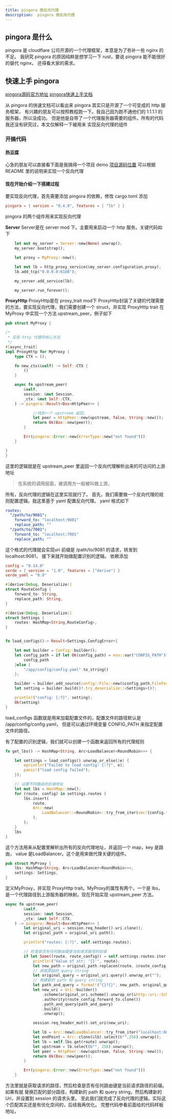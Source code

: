 ```yaml
---
title: pingora 做反向代理
description:  pingora 做反向代理
---
```


## pingora 是什么
pingora 是 cloudflare 公司开源的一个代理框架，本意是为了弥补一些 nginx 的不足。
我研究 pingora 的原因纯粹是想学习一下 rust，要说 pingora 能不能很好的替代 nginx，
还得看大家的需求。

## 快速上手 pingora
[pingora源码官方地址](https://github.com/cloudflare/pingora)
[pingora快速上手文档](https://github.com/cloudflare/pingora/blob/main/docs/quick_start.md)

从 pingora 的快速文档可以看出来 pingora 其实只是开源了一个可变成的 http 服务框架，
有兴趣的朋友可以按照教程跑一下。我自己因为跑不通他们的 1.1.1.1 的服务器，所以没成功。
但是他是自带了一个代理服务器需要的组件。所有的代码我还没有研究过，本文仅解释一下被用来
实现反向代理的组件

### 开搞代码

#### 热豆腐
心急的朋友可以直接看下面是我搞得一个项目 demo
[项目源码位置](https://github.com/xiaoyuzhzh/gateway)
可以根据 README 里的说明来实现一个反向代理

#### 现在开始介绍一下搭建过程
要实现反向代理，首先需要添加 pingora 的依赖，修改 cargo.toml
添加
```toml
pingora = { version = "0.4.0", features = [ "lb" ] }
```
pingora 的两个组件用来实现反向代理

**Server**
Server是在 server mod 下。主要用来启动一个 http 服务。关键代码如下
```rust
    let mut my_server = Server::new(None).unwrap();
    my_server.bootstrap();

    let proxy = MyProxy::new();

    let mut lb = http_proxy_service(&my_server.configuration,proxy);
    lb.add_tcp("0.0.0.0:6188");

    my_server.add_service(lb);

    my_server.run_forever();
```

**ProxyHttp**
ProxyHttp是在 proxy_trait mod下
ProxyHttp封装了关键的代理需要的方法，要实现反向代理，我们需要创建一个 struct，并实现 ProxyHttp trait
在 MyProxy 中实现一个方法 upstream_peer，例子如下
```rust
pub struct MyProxy {

/*
 * 实现 http 代理的核心方法
 */
#[async_trait]
impl ProxyHttp for MyProxy {
    type CTX = ();

    fn new_ctx(&self) -> Self::CTX {
        ()
    }

    async fn upstream_peer(
        &self,
        session: &mut Session,
        _ctx: &mut Self::CTX,
    ) -> pingora::Result<Box<HttpPeer>> {

            //找到一个 upstreem 返回。
            let peer = HttpPeer::new(upstream, false, String::new());
            return Ok(Box::new(peer));
        }

        Err(pingora::Error::new(ErrorType::new("not found")))
    }

}
}
```
这里的逻辑就是在 upstream_peer 里返回一个反向代理解析出来的可访问的上游地址
> 在系统的调用层面，被调用方一般被叫做上游。

所有，反向代理的逻辑在这里实现就行了。
首先，我们需要做一个反向代理的规则配置逻辑。我这里基于 yaml 配置反向代理。
yaml 格式如下
```yaml
routes:
  "/path/to/9081":
    forward_to: "localhost:9081"
    replace_path: ""
  "/path/to/7001":
    forward_to: "localhost:7001"
    replace_path: ""

```
这个格式的代理就会实现uri 前缀是 /path/to/9081 的请求，转发到 localhost:9081，
接下来就开始做配置识别的逻辑。
依赖添加
```toml
config = "0.14.0"
serde = { version = "1.0", features = ["derive"] }
serde_yaml = "0.9"
```
```rust
#[derive(Debug, Deserialize)]
struct RouteConfig {
    forward_to: String,
    replace_path: String,
}

#[derive(Debug, Deserialize)]
struct Settings {
    routes: HashMap<String,RouteConfig>,
}


fn load_configs()-> Result<Settings,ConfigError>{

    let mut builder = Config::builder();
    let config_path = if let Ok(config_path) = env::var("CONFIG_PATH"){
        config_path
    }else {
        "/app/config/config.yaml".to_string()
    };

    builder = builder.add_source(config::File::new(&config_path,FileFormat::Yaml));
    let setting = builder.build()?.try_deserialize::<Settings>()?;

    println!("config: {:?}", setting);
    Ok(setting)
}
```
load_configs 函数就是用来加载配置文件的，配置文件的路径默认是 /app/config/config.yaml，
但是可以通过环境变量 CONFIG_PATH 来指定配置文件的路径。

有了配置的识别逻辑，我们就可以创建一个函数来返回所有的代理规则
```rust
fn get_lbs() -> HashMap<String, Arc<LoadBalancer<RoundRobin>>> {

    let settings = load_configs().unwrap_or_else(|e| {
        eprintln!("Failed to load config: {:?}", e);
        panic!("load config failed");
    });

    // 设置不同路由的后端地址
    let mut lbs = HashMap::new();
    for (route, config) in settings.routes {
        lbs.insert(
            route,
            Arc::new(
                LoadBalancer::<RoundRobin>::try_from_iter(vec![config.forward_to]).unwrap(),
            ),
        );
    }
    lbs
}
```
这个方法用来从配置里解析出所有的反向代理地址，并返回一个 map，key 是路由，
value 是LoadBalancer。这个是用来做代理关键的组件。
```rust
pub struct MyProxy {
    lbs: HashMap<String, Arc<LoadBalancer<RoundRobin>>>,
    settings: Settings,
}
```
定义MyProxy，并实现 ProxyHttp trait。MyProxy的属性有两个，一个是 lbs，
是一个代理路径到上游服务器的映射。现在开始实现 upstream_peer 方法。
```rust
async fn upstream_peer(
        &self,
        session: &mut Session,
        _ctx: &mut Self::CTX,
    ) -> pingora::Result<Box<HttpPeer>> {
        let original_uri = session.req_header().uri.clone();
        let original_path = original_uri.path();

        println!("routes: {:?}", self.settings.routes);

        // 检查是否有任何路由键是当前请求路径的前缀
        if let Some((route, route_config)) = self.settings.routes.iter().find(|(key, _)| original_path.starts_with(&**key)) {
            println!("Value of str: '{}'", route);
            let new_path = original_path.replacen(route, &route_config.replace_path, 1); // 替换匹配的部分路径
            // 获取原始的 query string
            let original_query = original_uri.query().unwrap_or("");
            // 构建新的 path 和 query string
            let path_and_query = format!("{}?{}", new_path, original_query);
            let new_uri = Uri::builder()
                .scheme(original_uri.scheme().unwrap_or(&http::uri::Scheme::HTTP).as_str())
                .authority(route_config.forward_to.clone())
                .path_and_query(path_and_query)
                .build()
                .unwrap();

            session.req_header_mut().set_uri(new_uri);

            let lb = Arc::new(LoadBalancer::try_from_iter("localhost:8080"));
            let endPoint = Arc::clone(&lb).select(b"",256).unwrap();
            let lb = self.lbs.get(route).unwrap();
            let upstream = lb.select(b"", 256).unwrap();
            let peer = HttpPeer::new(upstream, false, String::new());
            return Ok(Box::new(peer));
        }

        Err(pingora::Error::new(ErrorType::new("not found")))
    }
```
方法里就是获取请求的路径，然后检查是否有任何路由键是当前请求路径的前缀。如果有就
替换匹配的部分路径，构建新的 path 和 query string，然后构建新的 Uri，并设置到
session 的请求头里。
至此我们就完成了反向代理的逻辑。实际这个匹配其实还是有优化空间的，后续我再优化。
完整代码参看前面给的代码样板地址。

